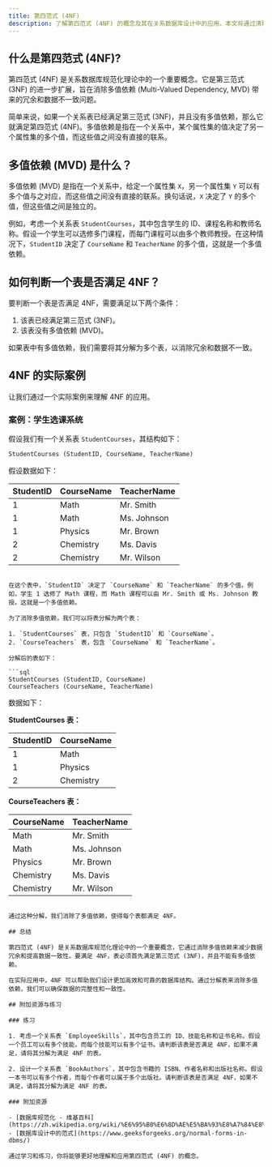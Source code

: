 ```yaml
---
title: 第四范式 (4NF)
description: 了解第四范式 (4NF) 的概念及其在关系数据库设计中的应用。本文将通过清晰的解释、代码示例和实际案例，帮助初学者掌握 4NF 的核心思想。
---
```


## 什么是第四范式 (4NF)?

第四范式 (4NF) 是关系数据库规范化理论中的一个重要概念。它是第三范式 (3NF) 的进一步扩展，旨在消除多值依赖 (Multi-Valued Dependency, MVD) 带来的冗余和数据不一致问题。

简单来说，如果一个关系表已经满足第三范式 (3NF)，并且没有多值依赖，那么它就满足第四范式 (4NF)。多值依赖是指在一个关系中，某个属性集的值决定了另一个属性集的多个值，而这些值之间没有直接的联系。

## 多值依赖 (MVD) 是什么？

多值依赖 (MVD) 是指在一个关系中，给定一个属性集 `X`，另一个属性集 `Y` 可以有多个值与之对应，而这些值之间没有直接的联系。换句话说，`X` 决定了 `Y` 的多个值，但这些值之间是独立的。

例如，考虑一个关系表 `StudentCourses`，其中包含学生的 ID、课程名称和教师名称。假设一个学生可以选修多门课程，而每门课程可以由多个教师教授。在这种情况下，`StudentID` 决定了 `CourseName` 和 `TeacherName` 的多个值，这就是一个多值依赖。

## 如何判断一个表是否满足 4NF？

要判断一个表是否满足 4NF，需要满足以下两个条件：

1. 该表已经满足第三范式 (3NF)。
2. 该表没有多值依赖 (MVD)。

如果表中有多值依赖，我们需要将其分解为多个表，以消除冗余和数据不一致。

## 4NF 的实际案例

让我们通过一个实际案例来理解 4NF 的应用。

### 案例：学生选课系统

假设我们有一个关系表 `StudentCourses`，其结构如下：

```sql
StudentCourses (StudentID, CourseName, TeacherName)
```

假设数据如下：

| StudentID | CourseName | TeacherName |
|-----------|------------|-------------|
| 1         | Math       | Mr. Smith   |
| 1         | Math       | Ms. Johnson |
| 1         | Physics    | Mr. Brown   |
| 2         | Chemistry  | Ms. Davis   |
| 2         | Chemistry  | Mr. Wilson  |
```

在这个表中，`StudentID` 决定了 `CourseName` 和 `TeacherName` 的多个值。例如，学生 1 选修了 Math 课程，而 Math 课程可以由 Mr. Smith 或 Ms. Johnson 教授。这就是一个多值依赖。

为了消除多值依赖，我们可以将表分解为两个表：

1. `StudentCourses` 表，只包含 `StudentID` 和 `CourseName`。
2. `CourseTeachers` 表，包含 `CourseName` 和 `TeacherName`。

分解后的表如下：

```sql
StudentCourses (StudentID, CourseName)
CourseTeachers (CourseName, TeacherName)
```

数据如下：

**StudentCourses 表：**

| StudentID | CourseName |
|-----------|------------|
| 1         | Math       |
| 1         | Physics    |
| 2         | Chemistry  |

**CourseTeachers 表：**

| CourseName | TeacherName |
|------------|-------------|
| Math       | Mr. Smith   |
| Math       | Ms. Johnson |
| Physics    | Mr. Brown   |
| Chemistry  | Ms. Davis   |
| Chemistry  | Mr. Wilson  |
```

通过这种分解，我们消除了多值依赖，使得每个表都满足 4NF。

## 总结

第四范式 (4NF) 是关系数据库规范化理论中的一个重要概念，它通过消除多值依赖来减少数据冗余和提高数据一致性。要满足 4NF，表必须首先满足第三范式 (3NF)，并且不能有多值依赖。

在实际应用中，4NF 可以帮助我们设计更加高效和可靠的数据库结构。通过分解表来消除多值依赖，我们可以确保数据的完整性和一致性。

## 附加资源与练习

### 练习

1. 考虑一个关系表 `EmployeeSkills`，其中包含员工的 ID、技能名称和证书名称。假设一个员工可以有多个技能，而每个技能可以有多个证书。请判断该表是否满足 4NF，如果不满足，请将其分解为满足 4NF 的表。

2. 设计一个关系表 `BookAuthors`，其中包含书籍的 ISBN、作者名称和出版社名称。假设一本书可以有多个作者，而每个作者可以属于多个出版社。请判断该表是否满足 4NF，如果不满足，请将其分解为满足 4NF 的表。

### 附加资源

- [数据库规范化 - 维基百科](https://zh.wikipedia.org/wiki/%E6%95%B0%E6%8D%AE%E5%BA%93%E8%A7%84%E8%8C%83%E5%8C%96)
- [数据库设计中的范式](https://www.geeksforgeeks.org/normal-forms-in-dbms/)

通过学习和练习，你将能够更好地理解和应用第四范式 (4NF) 的概念。